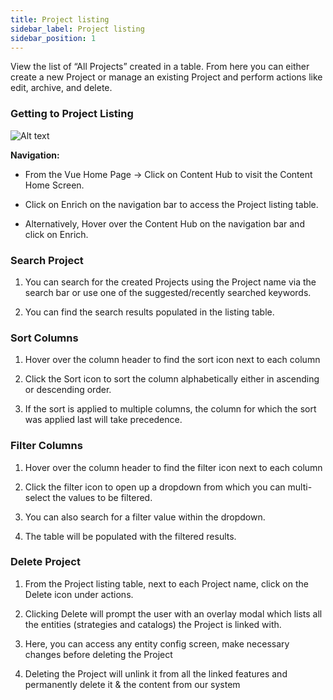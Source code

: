 ```yaml
---
title: Project listing
sidebar_label: Project listing
sidebar_position: 1
---
```


<head>
  <title>Explore a catalog</title>
</head>

View the list of “All Projects” created in a table. From here you can
either create a new Project or manage an existing Project and perform
actions like edit, archive, and delete.

### Getting to Project Listing

![Alt text](https://d1r1e7xjkfj7nz.cloudfront.net/newcreate.png 'a title')

**Navigation:**

- From the Vue Home Page -&gt; Click on Content Hub to visit the Content Home Screen.

- Click on Enrich on the navigation bar to access the Project listing table.

- Alternatively, Hover over the Content Hub on the navigation bar and click on Enrich.

### Search Project

1.  You can search for the created Projects using the Project name via the search bar or use one of the suggested/recently searched keywords.

2.  You can find the search results populated in the listing table.

### Sort Columns

1.  Hover over the column header to find the sort icon next to each column

2.  Click the Sort icon to sort the column alphabetically either in ascending or descending order.

3.  If the sort is applied to multiple columns, the column for which the sort was applied last will take precedence.

### Filter Columns

1.  Hover over the column header to find the filter icon next to each column

2.  Click the filter icon to open up a dropdown from which you can multi-select the values to be filtered.

3.  You can also search for a filter value within the dropdown.

4.  The table will be populated with the filtered results.

### Delete Project

1.  From the Project listing table, next to each Project name, click on the Delete icon under actions.

2.  Clicking Delete will prompt the user with an overlay modal which lists all the entities (strategies and catalogs) the Project is linked with.

3.  Here, you can access any entity config screen, make necessary changes before deleting the Project

4.  Deleting the Project will unlink it from all the linked features and permanently delete it & the content from our system
